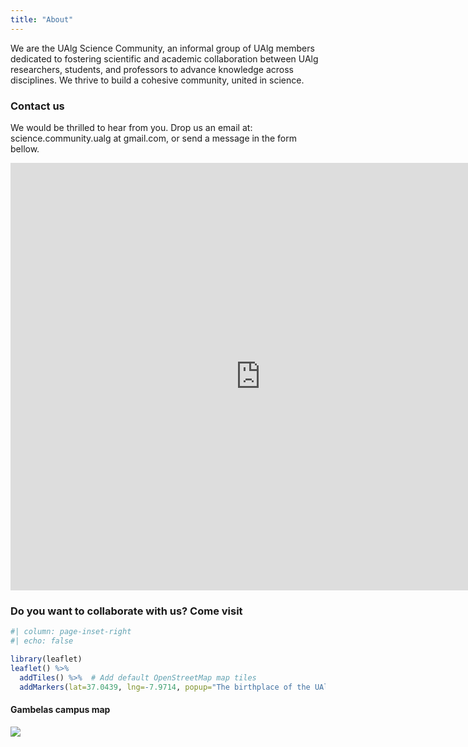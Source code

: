 ```yaml
---
title: "About"
---
```


We are the UAlg Science Community, an informal group of UAlg members dedicated to fostering scientific and academic collaboration between UAlg researchers, students, and professors to advance knowledge across disciplines.
We thrive to build a cohesive community, united in science.


### Contact us

We would be thrilled to hear from you. Drop us an email at: science.community.ualg at gmail.com, or send a message in the form bellow.

<iframe src="https://docs.google.com/forms/d/e/1FAIpQLSc2CSPltr5XwdHw0FUr8BGnpGL5SC6DpDtz-LvDmNteJKp8mQ/viewform?embedded=true" width="800" height="684" frameborder="0" marginheight="0" marginwidth="0">Loading…</iframe>

### Do you want to collaborate with us? Come visit

```r
#| column: page-inset-right
#| echo: false

library(leaflet)
leaflet() %>%
  addTiles() %>%  # Add default OpenStreetMap map tiles
  addMarkers(lat=37.0439, lng=-7.9714, popup="The birthplace of the UAlg Researchers Community")
```

#### Gambelas campus map

![](pics/map_ualg_2023.png)
